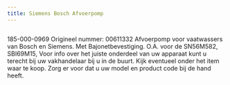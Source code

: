 ```yaml
---
title: Siemens Bosch Afvoerpomp
---
```



<Image src={imageProduct} width={imageProduct.width} alt="" />


185-000-0969
Origineel nummer: 00611332
Afvoerpomp voor vaatwassers van Bosch en Siemens.
Met Bajonetbevestiging.
O.A. voor de SN56M582, SBI69M15,
Voor info over het juiste onderdeel van uw apparaat kunt u terecht bij uw vakhandelaar bij u in de buurt. Kijk eventueel onder het item waar te koop. Zorg er voor dat u uw model en product code bij de hand heeft.

